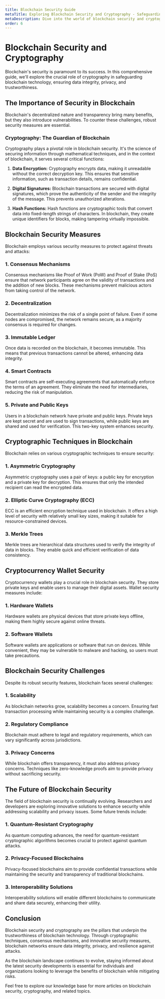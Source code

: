 ```yaml
---
title: Blockchain Security Guide
metaTitle: Exploring Blockchain Security and Cryptography - Safeguarding Digital Assets
metaDescription: Dive into the world of blockchain security and cryptography. Learn how blockchain technology ensures data integrity and privacy through cryptographic techniques.
order: 6
---
```


# Blockchain Security and Cryptography

Blockchain's security is paramount to its success. In this comprehensive guide, we'll explore the crucial role of cryptography in safeguarding blockchain technology, ensuring data integrity, privacy, and trustworthiness.

## The Importance of Security in Blockchain

Blockchain's decentralized nature and transparency bring many benefits, but they also introduce vulnerabilities. To counter these challenges, robust security measures are essential.

### Cryptography: The Guardian of Blockchain

Cryptography plays a pivotal role in blockchain security. It's the science of securing information through mathematical techniques, and in the context of blockchain, it serves several critical functions:

1. **Data Encryption:** Cryptography encrypts data, making it unreadable without the correct decryption key. This ensures that sensitive information, such as transaction details, remains confidential.

2. **Digital Signatures:** Blockchain transactions are secured with digital signatures, which prove the authenticity of the sender and the integrity of the message. This prevents unauthorized alterations.

3. **Hash Functions:** Hash functions are cryptographic tools that convert data into fixed-length strings of characters. In blockchain, they create unique identifiers for blocks, making tampering virtually impossible.

## Blockchain Security Measures

Blockchain employs various security measures to protect against threats and attacks:

### 1. Consensus Mechanisms

Consensus mechanisms like Proof of Work (PoW) and Proof of Stake (PoS) ensure that network participants agree on the validity of transactions and the addition of new blocks. These mechanisms prevent malicious actors from taking control of the network.

### 2. Decentralization

Decentralization minimizes the risk of a single point of failure. Even if some nodes are compromised, the network remains secure, as a majority consensus is required for changes.

### 3. Immutable Ledger

Once data is recorded on the blockchain, it becomes immutable. This means that previous transactions cannot be altered, enhancing data integrity.

### 4. Smart Contracts

Smart contracts are self-executing agreements that automatically enforce the terms of an agreement. They eliminate the need for intermediaries, reducing the risk of manipulation.

### 5. Private and Public Keys

Users in a blockchain network have private and public keys. Private keys are kept secret and are used to sign transactions, while public keys are shared and used for verification. This two-key system enhances security.

## Cryptographic Techniques in Blockchain

Blockchain relies on various cryptographic techniques to ensure security:

### 1. Asymmetric Cryptography

Asymmetric cryptography uses a pair of keys: a public key for encryption and a private key for decryption. This ensures that only the intended recipient can read the encrypted data.

### 2. Elliptic Curve Cryptography (ECC)

ECC is an efficient encryption technique used in blockchain. It offers a high level of security with relatively small key sizes, making it suitable for resource-constrained devices.

### 3. Merkle Trees

Merkle trees are hierarchical data structures used to verify the integrity of data in blocks. They enable quick and efficient verification of data consistency.

## Cryptocurrency Wallet Security

Cryptocurrency wallets play a crucial role in blockchain security. They store private keys and enable users to manage their digital assets. Wallet security measures include:

### 1. Hardware Wallets

Hardware wallets are physical devices that store private keys offline, making them highly secure against online threats.

### 2. Software Wallets

Software wallets are applications or software that run on devices. While convenient, they may be vulnerable to malware and hacking, so users must take precautions.

## Blockchain Security Challenges

Despite its robust security features, blockchain faces several challenges:

### 1. Scalability

As blockchain networks grow, scalability becomes a concern. Ensuring fast transaction processing while maintaining security is a complex challenge.

### 2. Regulatory Compliance

Blockchain must adhere to legal and regulatory requirements, which can vary significantly across jurisdictions.

### 3. Privacy Concerns

While blockchain offers transparency, it must also address privacy concerns. Techniques like zero-knowledge proofs aim to provide privacy without sacrificing security.

## The Future of Blockchain Security

The field of blockchain security is continually evolving. Researchers and developers are exploring innovative solutions to enhance security while addressing scalability and privacy issues. Some future trends include:

### 1. Quantum-Resistant Cryptography

As quantum computing advances, the need for quantum-resistant cryptographic algorithms becomes crucial to protect against quantum attacks.

### 2. Privacy-Focused Blockchains

Privacy-focused blockchains aim to provide confidential transactions while maintaining the security and transparency of traditional blockchains.

### 3. Interoperability Solutions

Interoperability solutions will enable different blockchains to communicate and share data securely, enhancing their utility.

## Conclusion

Blockchain security and cryptography are the pillars that underpin the trustworthiness of blockchain technology. Through cryptographic techniques, consensus mechanisms, and innovative security measures, blockchain networks ensure data integrity, privacy, and resilience against attacks.

As the blockchain landscape continues to evolve, staying informed about the latest security developments is essential for individuals and organizations looking to leverage the benefits of blockchain while mitigating risks.

Feel free to explore our knowledge base for more articles on blockchain security, cryptography, and related topics.
